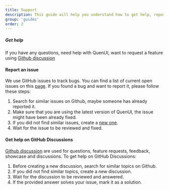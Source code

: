 ```yaml
---
title: Support
description: This guide will help you understand how to get help, report bugs and connect with the community.
group: 'guides'
order: 2
---
```


##### Get help

If you have any questions, need help with QuenUI, want to request a feature using [Github discussion](https://github.com/quen-ui/quen-ui/discussion)


#### Report an issue

We use GitHub issues to track bugs. You can find a list of current open issues on this [page](https://github.com/quen-ui/quen-ui/discussion).
If you found a bug and want to report it, please follow these steps:
1. Search for similar issues on Github, maybe someone has already reported it.
2. Make sure that you are using the latest version of QuenUI, the issue might have been already fixed.
3. If you did not find similar issues, create a [new one](https://github.com/quen-ui/quen-ui/issues/new).
4. Wait for the issue to be reviewed and fixed.

#### Get help on GitHub Discussions

[Github discussion](https://github.com/quen-ui/quen-ui/discussion) are used for questions, feature requests, feedback, showcase and discussions. To get help on GitHub Discussions:
1. Before creating a new discussion, search for similar topics on Github.
2. If you did not find similar topics, create a new discussion.
3. Wait for the discussion to be reviewed and answered.
4. If the provided answer solves your issue, mark it as a solution.

